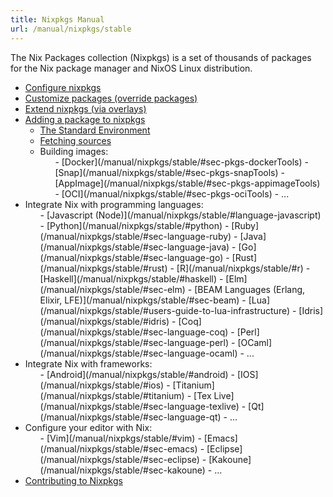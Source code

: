 ```yaml
---
title: Nixpkgs Manual
url: /manual/nixpkgs/stable
---
```


The Nix Packages collection (Nixpkgs) is a set of thousands of packages for the Nix package manager and NixOS Linux distribution.

- [Configure nixpkgs](/manual/nixpkgs/stable/#chap-packageconfig)
- [Customize packages (override packages)](/manual/nixpkgs/stable/#chap-overrides)
- [Extend nixpkgs (via overlays)](/manual/nixpkgs/stable/#chap-overlays)
- [Adding a package to nixpkgs](/manual/nixpkgs/stable/#chap-quick-start)
  - [The Standard Environment](/manual/nixpkgs/stable/#chap-stdenv)
  - [Fetching sources](/manual/nixpkgs/stable/#chap-pkgs-fetchers)
  - Building images:
    <ul class="inlinelist">
      - [Docker](/manual/nixpkgs/stable/#sec-pkgs-dockerTools) -
      [Snap](/manual/nixpkgs/stable/#sec-pkgs-snapTools) -
      [AppImage](/manual/nixpkgs/stable/#sec-pkgs-appimageTools) -
      [OCI](/manual/nixpkgs/stable/#sec-pkgs-ociTools) - ...
    </ul>
- Integrate Nix with programming languages:
  <ul class="inlinelist">
    - [Javascript (Node)](/manual/nixpkgs/stable/#language-javascript) -
    [Python](/manual/nixpkgs/stable/#python) -
    [Ruby](/manual/nixpkgs/stable/#sec-language-ruby) -
    [Java](/manual/nixpkgs/stable/#sec-language-java) -
    [Go](/manual/nixpkgs/stable/#sec-language-go) -
    [Rust](/manual/nixpkgs/stable/#rust) - [R](/manual/nixpkgs/stable/#r) -
    [Haskell](/manual/nixpkgs/stable/#haskell) -
    [Elm](/manual/nixpkgs/stable/#sec-elm) - [BEAM Languages (Erlang, Elixir,
    LFE)](/manual/nixpkgs/stable/#sec-beam) -
    [Lua](/manual/nixpkgs/stable/#users-guide-to-lua-infrastructure) -
    [Idris](/manual/nixpkgs/stable/#idris) -
    [Coq](/manual/nixpkgs/stable/#sec-language-coq) -
    [Perl](/manual/nixpkgs/stable/#sec-language-perl) -
    [OCaml](/manual/nixpkgs/stable/#sec-language-ocaml) - ...
  </ul>
- Integrate Nix with frameworks:
  <ul class="inlinelist">
    - [Android](/manual/nixpkgs/stable/#android) -
    [IOS](/manual/nixpkgs/stable/#ios) -
    [Titanium](/manual/nixpkgs/stable/#titanium) - [Tex
    Live](/manual/nixpkgs/stable/#sec-language-texlive) -
    [Qt](/manual/nixpkgs/stable/#sec-language-qt) - ...
  </ul>
- Configure your editor with Nix:
  <ul class="inlinelist">
    - [Vim](/manual/nixpkgs/stable/#vim) -
    [Emacs](/manual/nixpkgs/stable/#sec-emacs) -
    [Eclipse](/manual/nixpkgs/stable/#sec-eclipse) -
    [Kakoune](/manual/nixpkgs/stable/#sec-kakoune) - ...
  </ul>
- [Contributing to Nixpkgs](/manual/nixpkgs/stable/#chap-submitting-changes)
